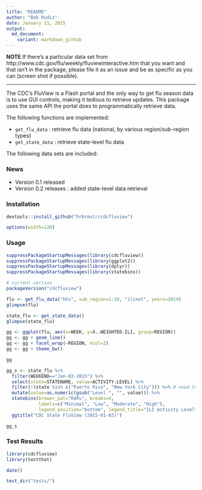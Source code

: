 ```yaml
---
title: "README"
author: "Bob Rudis"
date: January 11, 2015
output:
  md_document:
    variant: markdown_github
---
```


**NOTE** If there's a particular data set from http://www.cdc.gov/flu/weekly/fluviewinteractive.htm that you want and that isn't in the package, please file it as an issue and be as specific as you can (screen shot if possible).

-----

The CDC's FluView is a Flash portal and the only way to get flu season
data is to use GUI controls, making it tedious to retrieve updates. This package
uses the same API the portal does to programmatically retrieve data.

The following functions are implemented:

- `get_flu_data` : retrieve flu data (national, by various region/sub-region types)
- `get_state_data` : retrieve state-level flu data

The following data sets are included:

### News

- Version 0.1 released
- Version 0.2 releases : added state-level data retrieval

### Installation

```r
devtools::install_github("hrbrmstr/cdcfluview")
```

```r
options(width=120)
```

### Usage

```r
suppressPackageStartupMessages(library(cdcfluview))
suppressPackageStartupMessages(library(ggplot2))
suppressPackageStartupMessages(library(dplyr))
suppressPackageStartupMessages(library(statebins))

# current verison
packageVersion("cdcfluview")

flu <- get_flu_data("hhs", sub_region=1:10, "ilinet", years=2014)
glimpse(flu)

state_flu <- get_state_data()
glimpse(state_flu)

gg <- ggplot(flu, aes(x=WEEK, y=X..WEIGHTED.ILI, group=REGION))
gg <- gg + geom_line()
gg <- gg + facet_wrap(~REGION, ncol=2)
gg <- gg + theme_bw()
```

```r
gg
```

```r
gg_s <- state_flu %>%
  filter(WEEKEND=="Jan-03-2015") %>%
  select(state=STATENAME, value=ACTIVITY.LEVEL) %>%
  filter(!(state %in% c("Puerto Rico", "New York City"))) %>% # need to add PR to statebins
  mutate(value=as.numeric(gsub("Level ", "", value))) %>%
  statebins(brewer_pal="RdPu", breaks=4, 
            labels=c("Minimal", "Low", "Moderate", "High"),
            legend_position="bottom", legend_title="ILI Activity Level") +
  ggtitle("CDC State FluView (2015-01-03)")
```

```r
gg_s
```

### Test Results

```r
library(cdcfluview)
library(testthat)

date()

test_dir("tests/")
```

